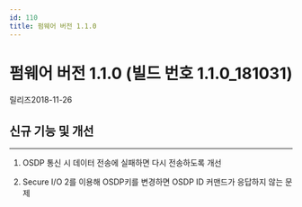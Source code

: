 ```yaml
---
id: 110
title: 펌웨어 버전 1.1.0
---
```


# 펌웨어 버전 1.1.0 (빌드 번호 1.1.0_181031)

릴리즈<Separator/>2018-11-26


## 신규 기능 및 개선

---

1. OSDP 통신 시 데이터 전송에 실패하면 다시 전송하도록 개선

1. Secure I/O 2를 이용해 OSDP키를 변경하면 OSDP ID 커맨드가 응답하지 않는 문제